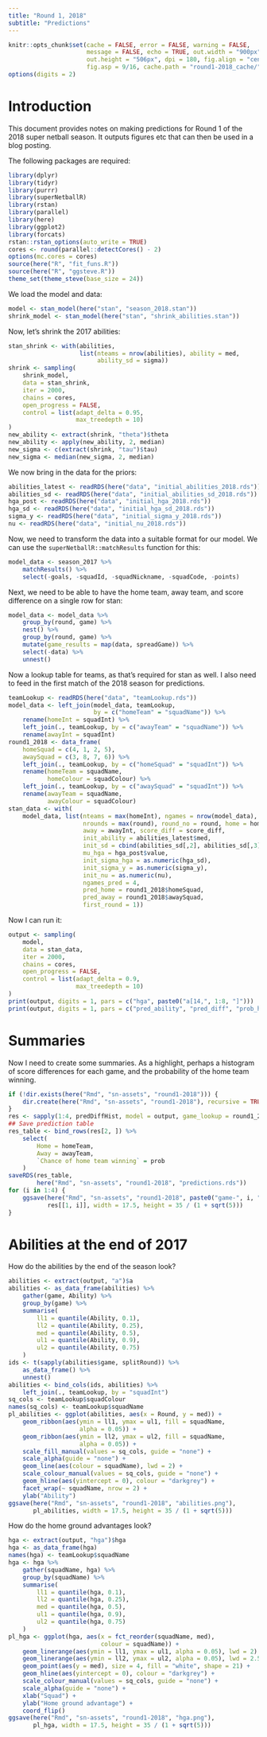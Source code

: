 ```yaml
---
title: "Round 1, 2018"
subtitle: "Predictions"
---
```


<!-- Time-stamp: <2018-04-22 19:25:30 (slane)> -->

```r
knitr::opts_chunk$set(cache = FALSE, error = FALSE, warning = FALSE,
                      message = FALSE, echo = TRUE, out.width = "900px",
                      out.height = "506px", dpi = 180, fig.align = "center",
                      fig.asp = 9/16, cache.path = "round1-2018_cache/")
options(digits = 2)

```

# Introduction

This document provides notes on making predictions for Round 1 of the 2018 super netball season. It outputs figures etc that can then be used in a blog posting.

The following packages are required:

```r
library(dplyr)
library(tidyr)
library(purrr)
library(superNetballR)
library(rstan)
library(parallel)
library(here)
library(ggplot2)
library(forcats)
rstan::rstan_options(auto_write = TRUE)
cores <- round(parallel::detectCores() - 2)
options(mc.cores = cores)
source(here("R", "fit_funs.R"))
source(here("R", "ggsteve.R"))
theme_set(theme_steve(base_size = 24))

```

We load the model and data:

```r
model <- stan_model(here("stan", "season_2018.stan"))
shrink_model <- stan_model(here("stan", "shrink_abilities.stan"))

```

Now, let's shrink the 2017 abilities:

```r
stan_shrink <- with(abilities,
                    list(nteams = nrow(abilities), ability = med,
                         ability_sd = sigma))
shrink <- sampling(
    shrink_model,
    data = stan_shrink,
    iter = 2000,
    chains = cores,
    open_progress = FALSE,
    control = list(adapt_delta = 0.95,
                   max_treedepth = 10)
)
new_ability <- extract(shrink, "theta")$theta
new_ability <- apply(new_ability, 2, median)
new_sigma <- c(extract(shrink, "tau")$tau)
new_sigma <- median(new_sigma, 2, median)

```

We now bring in the data for the priors:

```r
abilities_latest <- readRDS(here("data", "initial_abilities_2018.rds"))
abilities_sd <- readRDS(here("data", "initial_abilities_sd_2018.rds"))
hga_post <- readRDS(here("data", "initial_hga_2018.rds"))
hga_sd <- readRDS(here("data", "initial_hga_sd_2018.rds"))
sigma_y <- readRDS(here("data", "initial_sigma_y_2018.rds"))
nu <- readRDS(here("data", "initial_nu_2018.rds"))

```

Now, we need to transform the data into a suitable format for our model. We can use the `superNetballR::matchResults` function for this:

```r
model_data <- season_2017 %>%
    matchResults() %>%
    select(-goals, -squadId, -squadNickname, -squadCode, -points)

```

Next, we need to be able to have the home team, away team, and score difference on a single row for stan:

```r
model_data <- model_data %>%
    group_by(round, game) %>%
    nest() %>%
    group_by(round, game) %>%
    mutate(game_results = map(data, spreadGame)) %>%
    select(-data) %>%
    unnest()

```

Now a lookup table for teams, as that's required for stan as well. I also need to feed in the first match of the 2018 season for predictions.

```r
teamLookup <- readRDS(here("data", "teamLookup.rds"))
model_data <- left_join(model_data, teamLookup,
                        by = c("homeTeam" = "squadName")) %>%
    rename(homeInt = squadInt) %>%
    left_join(., teamLookup, by = c("awayTeam" = "squadName")) %>%
    rename(awayInt = squadInt)
round1_2018 <- data_frame(
    homeSquad = c(4, 1, 2, 5),
    awaySquad = c(3, 8, 7, 6)) %>%
    left_join(., teamLookup, by = c("homeSquad" = "squadInt")) %>%
    rename(homeTeam = squadName,
           homeColour = squadColour) %>%
    left_join(., teamLookup, by = c("awaySquad" = "squadInt")) %>%
    rename(awayTeam = squadName,
           awayColour = squadColour)
stan_data <- with(
    model_data, list(nteams = max(homeInt), ngames = nrow(model_data),
                     nrounds = max(round), round_no = round, home = homeInt,
                     away = awayInt, score_diff = score_diff,
                     init_ability = abilities_latest$med,
                     init_sd = cbind(abilities_sd[,2], abilities_sd[,3]),
                     mu_hga = hga_post$value,
                     init_sigma_hga = as.numeric(hga_sd),
                     init_sigma_y = as.numeric(sigma_y),
                     init_nu = as.numeric(nu),
                     ngames_pred = 4,
                     pred_home = round1_2018$homeSquad,
                     pred_away = round1_2018$awaySquad,
                     first_round = 1))

```

Now I can run it:

```r
output <- sampling(
    model,
    data = stan_data,
    iter = 2000,
    chains = cores,
    open_progress = FALSE,
    control = list(adapt_delta = 0.9,
                   max_treedepth = 10)
)
print(output, digits = 1, pars = c("hga", paste0("a[14,", 1:8, "]")))
print(output, digits = 1, pars = c("pred_ability", "pred_diff", "prob_home"))

```

# Summaries

Now I need to create some summaries. As a highlight, perhaps a histogram of score differences for each game, and the probability of the home team winning.

```r
if (!dir.exists(here("Rmd", "sn-assets", "round1-2018"))) {
    dir.create(here("Rmd", "sn-assets", "round1-2018"), recursive = TRUE)
}
res <- sapply(1:4, predDiffHist, model = output, game_lookup = round1_2018)
## Save prediction table
res_table <- bind_rows(res[2, ]) %>%
    select(
        Home = homeTeam,
        Away = awayTeam,
        `Chance of home team winning` = prob
    )
saveRDS(res_table,
        here("Rmd", "sn-assets", "round1-2018", "predictions.rds"))
for (i in 1:4) {
    ggsave(here("Rmd", "sn-assets", "round1-2018", paste0("game-", i, ".png")),
           res[[1, i]], width = 17.5, height = 35 / (1 + sqrt(5)))
}

```

# Abilities at the end of 2017

How do the abilities by the end of the season look?

```r
abilities <- extract(output, "a")$a
abilities <- as_data_frame(abilities) %>%
    gather(game, Ability) %>%
    group_by(game) %>%
    summarise(
        ll1 = quantile(Ability, 0.1),
        ll2 = quantile(Ability, 0.25),
        med = quantile(Ability, 0.5),
        ul1 = quantile(Ability, 0.9),
        ul2 = quantile(Ability, 0.75)
    )
ids <- t(sapply(abilities$game, splitRound)) %>%
    as_data_frame() %>%
    unnest()
abilities <- bind_cols(ids, abilities) %>%
    left_join(., teamLookup, by = "squadInt")
sq_cols <- teamLookup$squadColour
names(sq_cols) <- teamLookup$squadName
pl_abilities <- ggplot(abilities, aes(x = Round, y = med)) +
    geom_ribbon(aes(ymin = ll1, ymax = ul1, fill = squadName,
                    alpha = 0.05)) +
    geom_ribbon(aes(ymin = ll2, ymax = ul2, fill = squadName,
                    alpha = 0.05)) +
    scale_fill_manual(values = sq_cols, guide = "none") +
    scale_alpha(guide = "none") +
    geom_line(aes(colour = squadName), lwd = 2) +
    scale_colour_manual(values = sq_cols, guide = "none") +
    geom_hline(aes(yintercept = 0), colour = "darkgrey") +
    facet_wrap(~ squadName, nrow = 2) +
    ylab("Ability")
ggsave(here("Rmd", "sn-assets", "round1-2018", "abilities.png"),
       pl_abilities, width = 17.5, height = 35 / (1 + sqrt(5)))

```

How do the home ground advantages look?

```r
hga <- extract(output, "hga")$hga
hga <- as_data_frame(hga)
names(hga) <- teamLookup$squadName
hga <- hga %>%
    gather(squadName, hga) %>%
    group_by(squadName) %>%
    summarise(
        ll1 = quantile(hga, 0.1),
        ll2 = quantile(hga, 0.25),
        med = quantile(hga, 0.5),
        ul1 = quantile(hga, 0.9),
        ul2 = quantile(hga, 0.75)
    )
pl_hga <- ggplot(hga, aes(x = fct_reorder(squadName, med),
                          colour = squadName)) +
    geom_linerange(aes(ymin = ll1, ymax = ul1, alpha = 0.05), lwd = 2) +
    geom_linerange(aes(ymin = ll2, ymax = ul2, alpha = 0.05), lwd = 2.5) +
    geom_point(aes(y = med), size = 4, fill = "white", shape = 21) +
    geom_hline(aes(yintercept = 0), colour = "darkgrey") +
    scale_colour_manual(values = sq_cols, guide = "none") +
    scale_alpha(guide = "none") +
    xlab("Squad") +
    ylab("Home ground advantage") +
    coord_flip()
ggsave(here("Rmd", "sn-assets", "round1-2018", "hga.png"),
       pl_hga, width = 17.5, height = 35 / (1 + sqrt(5)))

```
